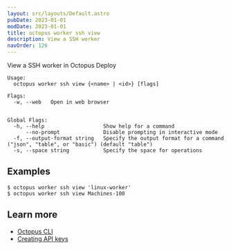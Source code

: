 ```yaml
---
layout: src/layouts/Default.astro
pubDate: 2023-01-01
modDate: 2023-01-01
title: octopus worker ssh view
description: View a SSH worker
navOrder: 126
---
```


View a SSH worker in Octopus Deploy

```
Usage:
  octopus worker ssh view {<name> | <id>} [flags]

Flags:
  -w, --web   Open in web browser


Global Flags:
  -h, --help                   Show help for a command
      --no-prompt              Disable prompting in interactive mode
  -f, --output-format string   Specify the output format for a command ("json", "table", or "basic") (default "table")
  -s, --space string           Specify the space for operations

```

## Examples

<SamplesInstance />

```
$ octopus worker ssh view 'linux-worker'
$ octopus worker ssh view Machines-100
```

## Learn more

- [Octopus CLI](/docs/octopus-rest-api/cli)
- [Creating API keys](/docs/octopus-rest-api/how-to-create-an-api-key)
